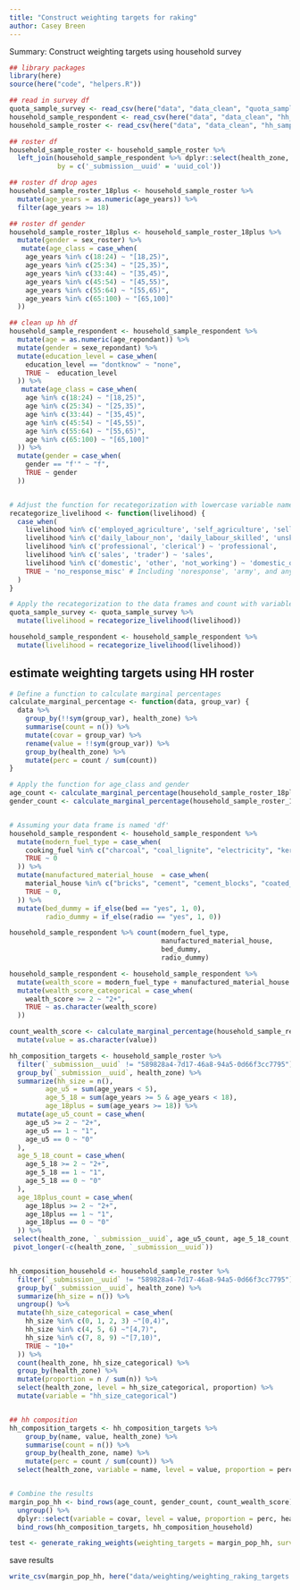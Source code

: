 ```yaml
---
title: "Construct weighting targets for raking"
author: Casey Breen
---
```


Summary: Construct weighting targets using household survey


```r
## library packages 
library(here)
source(here("code", "helpers.R"))
```

```r
## read in survey df
quota_sample_survey <- read_csv(here("data", "data_clean", "quota_sample_survey.csv"))
household_sample_respondent <- read_csv(here("data", "data_clean", "hh_sample_respondent.csv"))
household_sample_roster <- read_csv(here("data", "data_clean", "hh_sample_roster.csv")) 
```


```r
## roster df 
household_sample_roster <- household_sample_roster %>% 
  left_join(household_sample_respondent %>% dplyr::select(health_zone, uuid_col), 
            by = c('_submission__uuid' = 'uuid_col')) 

## roster df drop ages 
household_sample_roster_18plus <- household_sample_roster %>% 
  mutate(age_years = as.numeric(age_years)) %>% 
  filter(age_years >= 18)

## roster df gender 
household_sample_roster_18plus <- household_sample_roster_18plus %>% 
  mutate(gender = sex_roster) %>% 
   mutate(age_class = case_when(
    age_years %in% c(18:24) ~ "[18,25)",
    age_years %in% c(25:34) ~ "[25,35)",
    age_years %in% c(33:44) ~ "[35,45)",
    age_years %in% c(45:54) ~ "[45,55)",
    age_years %in% c(55:64) ~ "[55,65)",
    age_years %in% c(65:100) ~ "[65,100]"
  ))
```

```r
## clean up hh df 
household_sample_respondent <- household_sample_respondent %>% 
  mutate(age = as.numeric(age_repondant)) %>% 
  mutate(gender = sexe_repondant) %>% 
  mutate(education_level = case_when(
    education_level == "dontknow" ~ "none",
    TRUE ~  education_level
  )) %>% 
   mutate(age_class = case_when(
    age %in% c(18:24) ~ "[18,25)",
    age %in% c(25:34) ~ "[25,35)",
    age %in% c(33:44) ~ "[35,45)",
    age %in% c(45:54) ~ "[45,55)",
    age %in% c(55:64) ~ "[55,65)",
    age %in% c(65:100) ~ "[65,100]"
  )) %>% 
  mutate(gender = case_when(
    gender == "f'" ~ "f",
    TRUE ~ gender
  ))


# Adjust the function for recategorization with lowercase variable names and without dashes
recategorize_livelihood <- function(livelihood) {
  case_when(
    livelihood %in% c('employed_agriculture', 'self_agriculture', 'sell_anim_prod') ~ 'agriculture',
    livelihood %in% c('daily_labour_non', 'daily_labour_skilled', 'unskilled', 'skilled') ~ 'labor',
    livelihood %in% c('professional', 'clerical') ~ 'professional',
    livelihood %in% c('sales', 'trader') ~ 'sales',
    livelihood %in% c('domestic', 'other', 'not_working') ~ 'domestic_other',
    TRUE ~ 'no_response_misc' # Including 'noresponse', 'army', and any others not explicitly listed
  )
}

# Apply the recategorization to the data frames and count with variable names in lowercase
quota_sample_survey <- quota_sample_survey %>%
  mutate(livelihood = recategorize_livelihood(livelihood)) 

household_sample_respondent <- household_sample_respondent %>%
  mutate(livelihood = recategorize_livelihood(livelihood)) 
```


## estimate weighting targets using HH roster 

```r
# Define a function to calculate marginal percentages
calculate_marginal_percentage <- function(data, group_var) {
  data %>%
    group_by(!!sym(group_var), health_zone) %>%
    summarise(count = n()) %>%
    mutate(covar = group_var) %>%
    rename(value = !!sym(group_var)) %>%
    group_by(health_zone) %>%
    mutate(perc = count / sum(count))
}

# Apply the function for age_class and gender
age_count <- calculate_marginal_percentage(household_sample_roster_18plus, "age_class")
gender_count <- calculate_marginal_percentage(household_sample_roster_18plus, "gender")


# Assuming your data frame is named 'df'
household_sample_respondent <- household_sample_respondent %>%
  mutate(modern_fuel_type = case_when(
    cooking_fuel %in% c("charcoal", "coal_lignite", "electricity", "kerosene") ~ 1,
    TRUE ~ 0
  )) %>% 
  mutate(manufactured_material_house  = case_when(
    material_house %in% c("bricks", "cement", "cement_blocks", "coated_adobe") ~ 1,
    TRUE ~ 0,
  )) %>% 
  mutate(bed_dummy = if_else(bed == "yes", 1, 0),
         radio_dummy = if_else(radio == "yes", 1, 0))

household_sample_respondent %>% count(modern_fuel_type,
                                      manufactured_material_house,
                                      bed_dummy, 
                                      radio_dummy)

household_sample_respondent <- household_sample_respondent %>% 
  mutate(wealth_score = modern_fuel_type + manufactured_material_house + bed_dummy + radio_dummy) %>% 
  mutate(wealth_score_categorical = case_when(
    wealth_score >= 2 ~ "2+", 
    TRUE ~ as.character(wealth_score)
  ))

count_wealth_score <- calculate_marginal_percentage(household_sample_respondent, "wealth_score_categorical") %>% 
  mutate(value = as.character(value))

```


```r
hh_composition_targets <- household_sample_roster %>%
  filter(`_submission__uuid` != "589828a4-7d17-46a8-94a5-0d66f3cc7795") %>% 
  group_by(`_submission__uuid`, health_zone) %>% 
  summarize(hh_size = n(),
         age_u5 = sum(age_years < 5),
         age_5_18 = sum(age_years >= 5 & age_years < 18), 
         age_18plus = sum(age_years >= 18)) %>% 
  mutate(age_u5_count = case_when(
    age_u5 >= 2 ~ "2+",
    age_u5 == 1 ~ "1",
    age_u5 == 0 ~ "0"
  ),
  age_5_18_count = case_when(
    age_5_18 >= 2 ~ "2+",
    age_5_18 == 1 ~ "1",
    age_5_18 == 0 ~ "0"
  ),
  age_18plus_count = case_when(
    age_18plus >= 2 ~ "2+",
    age_18plus == 1 ~ "1",
    age_18plus == 0 ~ "0"
  )) %>% 
 select(health_zone, `_submission__uuid`, age_u5_count, age_5_18_count, age_18plus_count) %>% 
 pivot_longer(-c(health_zone, `_submission__uuid`))


hh_composition_household <- household_sample_roster %>%
  filter(`_submission__uuid` != "589828a4-7d17-46a8-94a5-0d66f3cc7795") %>% 
  group_by(`_submission__uuid`, health_zone) %>% 
  summarize(hh_size = n()) %>%
  ungroup() %>% 
  mutate(hh_size_categorical = case_when(
    hh_size %in% c(0, 1, 2, 3) ~"[0,4)",
    hh_size %in% c(4, 5, 6) ~"[4,7)",
    hh_size %in% c(7, 8, 9) ~"[7,10)",
    TRUE ~ "10+"
  )) %>% 
  count(health_zone, hh_size_categorical) %>%
  group_by(health_zone) %>%
  mutate(proportion = n / sum(n)) %>% 
  select(health_zone, level = hh_size_categorical, proportion) %>% 
  mutate(variable = "hh_size_categorical")


## hh composition 
hh_composition_targets <- hh_composition_targets %>%
    group_by(name, value, health_zone) %>%
    summarise(count = n()) %>%
    group_by(health_zone, name) %>%
    mutate(perc = count / sum(count)) %>% 
  select(health_zone, variable = name, level = value, proportion = perc)


# Combine the results
margin_pop_hh <- bind_rows(age_count, gender_count, count_wealth_score) %>%
  ungroup() %>%
  dplyr::select(variable = covar, level = value, proportion = perc, health_zone) %>% 
  bind_rows(hh_composition_targets, hh_composition_household)
```


```r
test <- generate_raking_weights(weighting_targets = margin_pop_hh, survey_df = quota_sample_survey)
```


save results 

```r
write_csv(margin_pop_hh, here("data/weighting/weighting_raking_targets.csv"))
```


